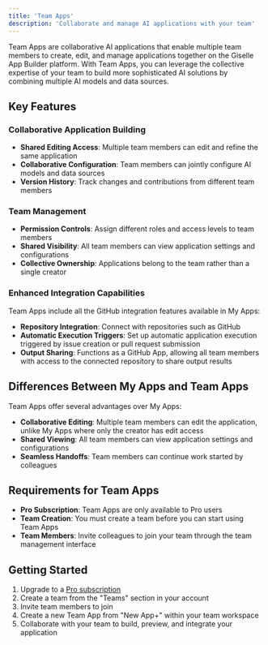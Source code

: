 ```yaml
---
title: 'Team Apps'
description: 'Collaborate and manage AI applications with your team'
---
```


Team Apps are collaborative AI applications that enable multiple team members to create, edit, and manage applications together on the Giselle App Builder platform. With Team Apps, you can leverage the collective expertise of your team to build more sophisticated AI solutions by combining multiple AI models and data sources.

## Key Features

### Collaborative Application Building

- **Shared Editing Access**: Multiple team members can edit and refine the same application
- **Collaborative Configuration**: Team members can jointly configure AI models and data sources
- **Version History**: Track changes and contributions from different team members

### Team Management

- **Permission Controls**: Assign different roles and access levels to team members
- **Shared Visibility**: All team members can view application settings and configurations
- **Collective Ownership**: Applications belong to the team rather than a single creator

### Enhanced Integration Capabilities

Team Apps include all the GitHub integration features available in My Apps:

- **Repository Integration**: Connect with repositories such as GitHub
- **Automatic Execution Triggers**: Set up automatic application execution triggered by issue creation or pull request submission
- **Output Sharing**: Functions as a GitHub App, allowing all team members with access to the connected repository to share output results

## Differences Between My Apps and Team Apps

Team Apps offer several advantages over My Apps:

- **Collaborative Editing**: Multiple team members can edit the application, unlike My Apps where only the creator has edit access
- **Shared Viewing**: All team members can view application settings and configurations
- **Seamless Handoffs**: Team members can continue work started by colleagues

## Requirements for Team Apps

- **Pro Subscription**: Team Apps are only available to Pro users
- **Team Creation**: You must create a team before you can start using Team Apps
- **Team Members**: Invite colleagues to join your team through the team management interface

## Getting Started

1. Upgrade to a [Pro subscription](https://studio.giselles.ai/pricing)
2. Create a team from the "Teams" section in your account
3. Invite team members to join
4. Create a new Team App from "New App+" within your team workspace
5. Collaborate with your team to build, preview, and integrate your application